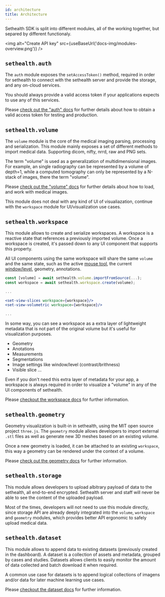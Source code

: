 ```yaml
---
id: architecture
title: Architecture
---
```



Sethealth SDK is split into different modules, all of the working together, but separed by different functionaly.

<img alt="Create API key" src={useBaseUrl('docs-img/modules-overview.png')} />

## `sethealth.auth`

The `auth` module exposes the `setAccessToken()` method, required in order for sethealth to connect with the sethealth server and provide the storage, and any on-cloud services.

You should always provide a valid access token if your applications expects to use any of this services.

Please [check out the "auth" docs]() for further details about how to obtain a valid access token for testing and production.

## `sethealth.volume`

The `volume` module is the core of the medical imaging parsing, processing and serialization. This module mainly exposes a set of different methods to import medical data. Supporting dicom, nifty, nrrd, raw and PNG sets.

The term "volume" is used as a generalization of multidimensional images. For example, an single radiography can be represented by a volume of depth=1, while a computed tomography can only be represented by a N-stack of images, there the term "volume".

Please [check out the "volume" docs]() for further details about how to load, and work with medical images.

This module does not deal with any kind of UI of visualiazation, continue with the `workspace` module for UI/visualization use cases.

## `sethealth.workspace`

This module allows to create and serialize workspaces. A workspace is a reactive state that references a previously imported volume. Once a workspace is created, it's passed down to any UI component that supports this property. 

All UI components using the same workspace will share the same `volume` and the same state, such as the active [mouse tool](), the current [window/level](), geometry, annotations.

```jsx
const [volume] = await sethealth.volume.importFromSource(...);
const workspace = await sethealth.workspace.create(volume);

...

<set-view-slices workspace={workspace}/>
<set-view-volumetric workspace={workspace}/>

...
```

In some way, you can see a workspace as a extra layer of lightweight metadata that is not part of the original volume but it's useful for visualization purposes.

- Geometry
- Anotations
- Measurements
- Segmentations
- Image settings like window/level (contrast/brithness)
- Visible slice
...

Even if you don't need this extra layer of metadata for your app, a workspace is always required in order to visualize a "volume" in any of the UI components of sethealth.

Please [checkout the workspace docs]() for further information.

## `sethealth.geometry`

Geometry visualization is built-in in sethealth, using the MIT open source project `three.js`. The `geometry` module allows developers to import external `.stl` files as well as generate new 3D meshes based on an existing volume.

Once a new geometry is loaded, it can be attached to an existing `workspace`, this way a geometry can be rendered under the context of a volume.

Please [check out the geometry docs]() for further information.


## `sethealth.storage`

This module allows developers to upload albitrary payload of data to the sethealth, all end-to-end encrypted.
Sethealth server and staff will never be able to see the content of the uploaded payload.

Most of the times, developers will not need to use this module directly, since storage API are already deeply integrated into the `volume`, `workspace` and `geometry` modules, which provides better API ergonomic to safely upload medical data.


## `sethealth.dataset`

This module allows to append data to existing datasets (previously created in the dashboard).
A dataset is a collection of assets and metadata, grouped by cases and studies. Datasets allows clients to easily monitor the amount of data collected and batch download it when required.

A common use case for datasets is to append logical collections of imagens and/or data for later machine learning use cases.

Please [checkout the dataset docs]() for further information.



